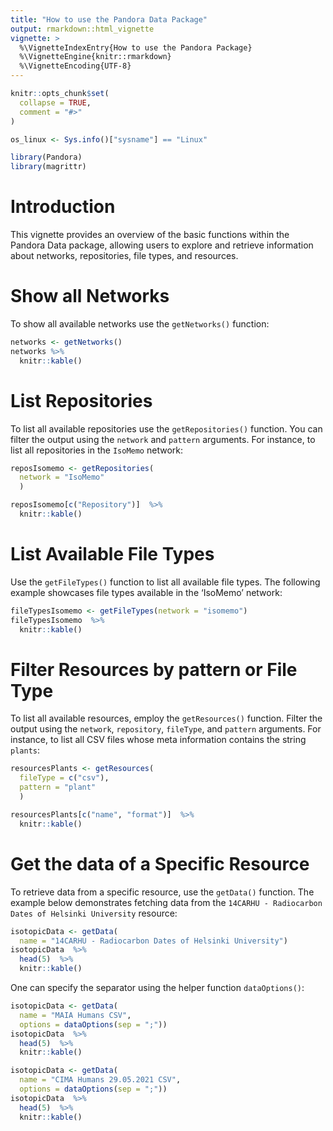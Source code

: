 ```yaml
---
title: "How to use the Pandora Data Package"
output: rmarkdown::html_vignette
vignette: >
  %\VignetteIndexEntry{How to use the Pandora Package}
  %\VignetteEngine{knitr::rmarkdown}
  %\VignetteEncoding{UTF-8}
---
```


```r
knitr::opts_chunk$set(
  collapse = TRUE,
  comment = "#>"
)

os_linux <- Sys.info()["sysname"] == "Linux"
```

```r
library(Pandora)
library(magrittr)
```

# Introduction

This vignette provides an overview of the basic functions within the Pandora 
Data package, allowing users to explore and retrieve information about networks, 
repositories, file types, and resources.


# Show all Networks

To show all available networks use the `getNetworks()` function:

```r
networks <- getNetworks()
networks %>% 
  knitr::kable()
```

# List Repositories

To list all available repositories use the `getRepositories()` function. You can 
filter the output using the `network` and `pattern` arguments. For instance, to 
list all repositories in the `IsoMemo` network:

```r
reposIsomemo <- getRepositories(
  network = "IsoMemo"
  )

reposIsomemo[c("Repository")]  %>% 
  knitr::kable()
```

# List Available File Types

Use the `getFileTypes()` function to list all available file types. The 
following example showcases file types available in the 'IsoMemo' network:

```r
fileTypesIsomemo <- getFileTypes(network = "isomemo")
fileTypesIsomemo  %>% 
  knitr::kable()
```

# Filter Resources by pattern or File Type

To list all available resources, employ the `getResources()` function. Filter 
the output using the `network`, `repository`, `fileType`, and `pattern` 
arguments. For instance, to list all CSV files whose meta information contains the string `plants`:


```r
resourcesPlants <- getResources(
  fileType = c("csv"),
  pattern = "plant"
  )

resourcesPlants[c("name", "format")]  %>% 
  knitr::kable()
```

# Get the data of a Specific Resource

To retrieve data from a specific resource, use the `getData()` function. The 
example below demonstrates fetching data from the 
`14CARHU - Radiocarbon Dates of Helsinki University` resource:


```r
isotopicData <- getData(
  name = "14CARHU - Radiocarbon Dates of Helsinki University") 
isotopicData  %>% 
  head(5)  %>% 
  knitr::kable()
```
One can specify the separator using the helper function `dataOptions()`:

```r
isotopicData <- getData(
  name = "MAIA Humans CSV",
  options = dataOptions(sep = ";")) 
isotopicData  %>% 
  head(5)  %>% 
  knitr::kable()

isotopicData <- getData(
  name = "CIMA Humans 29.05.2021 CSV",
  options = dataOptions(sep = ";")) 
isotopicData  %>% 
  head(5)  %>% 
  knitr::kable()
```